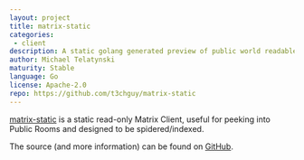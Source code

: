 ```yaml
---
layout: project
title: matrix-static
categories: 
 - client
description: A static golang generated preview of public world readable Matrix rooms
author: Michael Telatynski
maturity: Stable
language: Go
license: Apache-2.0
repo: https://github.com/t3chguy/matrix-static
---
```


[matrix-static](https://view.matrix.org) is a static read-only Matrix Client, useful for peeking into Public Rooms and designed to be spidered/indexed.

The source (and more information) can be found on [GitHub](https://github.com/t3chguy/matrix-static).


